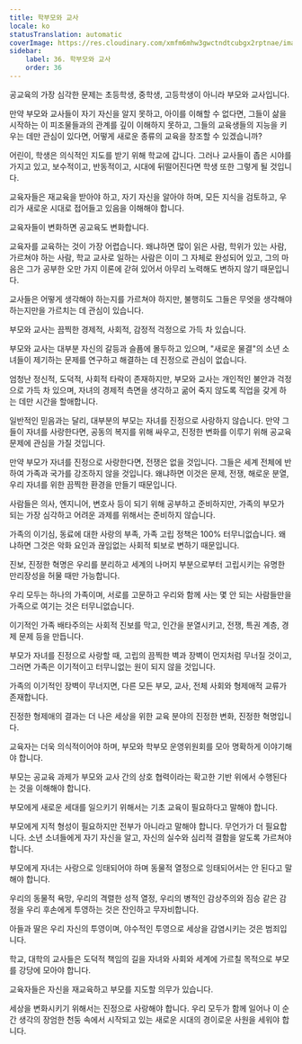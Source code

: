 ```yaml
---
title: 학부모와 교사
locale: ko
statusTranslation: automatic
coverImage: https://res.cloudinary.com/xmfm6mhw3gwctndtcubgx2rptnae/image/upload/v1740337243/small_cover_educacion_fundamental_a051170f1c.webp
sidebar:
    label: 36. 학부모와 교사
    order: 36
---
```

공교육의 가장 심각한 문제는 초등학생, 중학생, 고등학생이 아니라 부모와 교사입니다.

만약 부모와 교사들이 자기 자신을 알지 못하고, 아이를 이해할 수 없다면, 그들이 삶을 시작하는 이 피조물들과의 관계를 깊이 이해하지 못하고, 그들의 교육생들의 지능을 키우는 데만 관심이 있다면, 어떻게 새로운 종류의 교육을 창조할 수 있겠습니까?

어린이, 학생은 의식적인 지도를 받기 위해 학교에 갑니다. 그러나 교사들이 좁은 시야를 가지고 있고, 보수적이고, 반동적이고, 시대에 뒤떨어진다면 학생 또한 그렇게 될 것입니다.

교육자들은 재교육을 받아야 하고, 자기 자신을 알아야 하며, 모든 지식을 검토하고, 우리가 새로운 시대로 접어들고 있음을 이해해야 합니다.

교육자들이 변화하면 공교육도 변화합니다.

교육자를 교육하는 것이 가장 어렵습니다. 왜냐하면 많이 읽은 사람, 학위가 있는 사람, 가르쳐야 하는 사람, 학교 교사로 일하는 사람은 이미 그 자체로 완성되어 있고, 그의 마음은 그가 공부한 오만 가지 이론에 갇혀 있어서 아무리 노력해도 변하지 않기 때문입니다.

교사들은 어떻게 생각해야 하는지를 가르쳐야 하지만, 불행히도 그들은 무엇을 생각해야 하는지만을 가르치는 데 관심이 있습니다.

부모와 교사는 끔찍한 경제적, 사회적, 감정적 걱정으로 가득 차 있습니다.

부모와 교사는 대부분 자신의 갈등과 슬픔에 몰두하고 있으며, "새로운 물결"의 소년 소녀들이 제기하는 문제를 연구하고 해결하는 데 진정으로 관심이 없습니다.

엄청난 정신적, 도덕적, 사회적 타락이 존재하지만, 부모와 교사는 개인적인 불안과 걱정으로 가득 차 있으며, 자녀의 경제적 측면을 생각하고 굶어 죽지 않도록 직업을 갖게 하는 데만 시간을 할애합니다.

일반적인 믿음과는 달리, 대부분의 부모는 자녀를 진정으로 사랑하지 않습니다. 만약 그들이 자녀를 사랑한다면, 공동의 복지를 위해 싸우고, 진정한 변화를 이루기 위해 공교육 문제에 관심을 가질 것입니다.

만약 부모가 자녀를 진정으로 사랑한다면, 전쟁은 없을 것입니다. 그들은 세계 전체에 반하여 가족과 국가를 강조하지 않을 것입니다. 왜냐하면 이것은 문제, 전쟁, 해로운 분열, 우리 자녀를 위한 끔찍한 환경을 만들기 때문입니다.

사람들은 의사, 엔지니어, 변호사 등이 되기 위해 공부하고 준비하지만, 가족의 부모가 되는 가장 심각하고 어려운 과제를 위해서는 준비하지 않습니다.

가족의 이기심, 동료에 대한 사랑의 부족, 가족 고립 정책은 100% 터무니없습니다. 왜냐하면 그것은 악화 요인과 끊임없는 사회적 퇴보로 변하기 때문입니다.

진보, 진정한 혁명은 우리를 분리하고 세계의 나머지 부분으로부터 고립시키는 유명한 만리장성을 허물 때만 가능합니다.

우리 모두는 하나의 가족이며, 서로를 고문하고 우리와 함께 사는 몇 안 되는 사람들만을 가족으로 여기는 것은 터무니없습니다.

이기적인 가족 배타주의는 사회적 진보를 막고, 인간을 분열시키고, 전쟁, 특권 계층, 경제 문제 등을 만듭니다.

부모가 자녀를 진정으로 사랑할 때, 고립의 끔찍한 벽과 장벽이 먼지처럼 무너질 것이고, 그러면 가족은 이기적이고 터무니없는 원이 되지 않을 것입니다.

가족의 이기적인 장벽이 무너지면, 다른 모든 부모, 교사, 전체 사회와 형제애적 교류가 존재합니다.

진정한 형제애의 결과는 더 나은 세상을 위한 교육 분야의 진정한 변화, 진정한 혁명입니다.

교육자는 더욱 의식적이어야 하며, 부모와 학부모 운영위원회를 모아 명확하게 이야기해야 합니다.

부모는 공교육 과제가 부모와 교사 간의 상호 협력이라는 확고한 기반 위에서 수행된다는 것을 이해해야 합니다.

부모에게 새로운 세대를 일으키기 위해서는 기초 교육이 필요하다고 말해야 합니다.

부모에게 지적 형성이 필요하지만 전부가 아니라고 말해야 합니다. 무언가가 더 필요합니다. 소년 소녀들에게 자기 자신을 알고, 자신의 실수와 심리적 결함을 알도록 가르쳐야 합니다.

부모에게 자녀는 사랑으로 잉태되어야 하며 동물적 열정으로 잉태되어서는 안 된다고 말해야 합니다.

우리의 동물적 욕망, 우리의 격렬한 성적 열정, 우리의 병적인 감상주의와 짐승 같은 감정을 우리 후손에게 투영하는 것은 잔인하고 무자비합니다.

아들과 딸은 우리 자신의 투영이며, 야수적인 투영으로 세상을 감염시키는 것은 범죄입니다.

학교, 대학의 교사들은 도덕적 책임의 길을 자녀와 사회와 세계에 가르칠 목적으로 부모를 강당에 모아야 합니다.

교육자들은 자신을 재교육하고 부모를 지도할 의무가 있습니다.

세상을 변화시키기 위해서는 진정으로 사랑해야 합니다. 우리 모두가 함께 일어나 이 순간 생각의 장엄한 천둥 속에서 시작되고 있는 새로운 시대의 경이로운 사원을 세워야 합니다.
